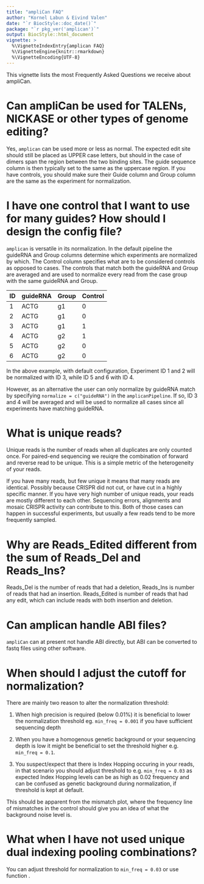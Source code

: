 ```yaml
---
title: "ampliCan FAQ"
author: "Kornel Labun & Eivind Valen"
date: "`r BiocStyle::doc_date()`"
package: "`r pkg_ver('amplican')`"
output: BiocStyle::html_document
vignette: >
  %\VignetteIndexEntry{amplican FAQ}
  %\VignetteEngine{knitr::rmarkdown}
  %\VignetteEncoding{UTF-8}
---
```


This vignette lists the most Frequently Asked Questions we receive about ampliCan.

# Can ampliCan be used for TALENs, NICKASE or other types of genome editing?  
Yes, `amplican` can be used more or less as normal. The
expected edit site should still be placed as UPPER case letters, but
should in the case of dimers span the region between the two binding
sites. The guide sequence column is then typically set to the same as
the uppercase region. If you have controls, you should make sure their
Guide column and Group column are the same as the experiment for
normalization.

# I have one control that I want to use for many guides? How should I design the config file?

`amplican` is versatile in its normalization. In the default pipeline
the guideRNA and Group columns determine which experiments are
normalized by which. The Control column specifies what are to be
considered controls as opposed to cases. The controls that match both
the guideRNA and Group are averaged and are used to normalize every
read from the case group with the same guideRNA and Group. 

| ID | guideRNA | Group | Control |
|----|-------|-------|---------|
| 1  | ACTG  | g1    | 0       |
| 2  | ACTG  | g1    | 0       |
| 3  | ACTG  | g1    | 1       |
| 4  | ACTG  | g2    | 1       |
| 5  | ACTG  | g2    | 0       |
| 6  | ACTG  | g2    | 0       |

In the above example, with default configuration, Experiment ID 1 and
2 will be normalized with ID 3, while ID 5 and 6 with ID 4. 

However, as an alternative the user can only normalize by guideRNA
match by specifying `normalize = c("guideRNA")` in the
`amplicanPipeline`. If so, ID 3 and 4 will be averaged and will be
used to normalize all cases since all experiments have matching
guideRNA.

# What is unique reads?

Unique reads is the number of reads when all duplicates are only
counted once. For paired-end sequencing we reuiqre the combination of
forward and reverse read to be unique. This is a simple metric
of the heterogeneity of your reads.

If you have many reads, but few unique it means that many reads are
identical. Possibly because CRISPR did not cut, or have cut in a
highly specific manner.  If you have very high number of unique reads,
your reads are mostly different to each other. Sequencing errors,
alignments and mosaic CRISPR activity can contribute to this. Both of
those cases can happen in successful experiments, but usually a few
reads tend to be more frequently sampled.

# Why are Reads_Edited different from the sum of Reads_Del and Reads_Ins?
Reads_Del is the number of reads that had a deletion, Reads_Ins is number of reads 
that had an insertion. Reads_Edited is number of reads that had any edit, which can 
include reads with both insertion and deletion.

# Can amplican handle ABI files?
`ampliCan` can at present not handle ABI directly, but ABI can 
be converted to fastq files using other software.

# When should I adjust the cutoff for normalization?
There are mainly two reason to alter the normalization threshold:

1. When high precision is required (below 0.01%) it is beneficial to
lower the normalization threshold eg. `min_freq = 0.001` if you have
sufficient sequencing depth

2. When you have a homogenous genetic background or your sequencing
depth is low it might be beneficial to set the threshold higher e.g.
`min_freq = 0.1`. 

3. You suspect/expect that there is Index Hopping occuring in your reads, in 
that scenario you should adjust threshold to e.g. `min_freq = 0.03` as expected 
Index Hopping levels can be as high as 0.02 frequency and can be confused as 
genetic background during normalization, if threshold is kept at default.

This should be apparent from the mismatch plot, where the frequency
line of mismatches in the control should give you an idea of what the
background noise level is.

# What when I have not used unique dual indexing pooling combinations?
You can adjust threshold for normalization to `min_freq = 0.03` or use function
\code{\link{amplicanPipelineIndexHopping}}.
